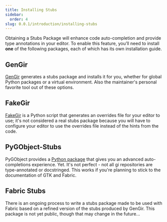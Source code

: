 ```yaml
---
title: Installing Stubs
sidebar:
  order: 4
slug: 0.0.1/introduction/installing-stubs
---
```


Obtaining a Stubs Package will enhance code auto-completion and provide type annotations in your editor. To enable this feature, you’ll need to install **one** of the following packages, each of which has its own installation guide.

## GenGir

[GenGir](https://github.com/santiagocezar/gengir) generates a stubs package and installs it for you, whether for global Python packages or a virtual environment. Also the maintainer's personal favorite tool out of these options.

## FakeGir

[FakeGir](https://github.com/strycore/fakegir) is a Python script that generates an overrides file for your editor to use; it's not considered a real stubs package because you will have to configure your editor to use the overrides file instead of the hints from the code.

## PyGObject-Stubs

PyGObject provides a [Python package](https://github.com/pygobject/pygobject-stubs) that gives you an advanced auto-completions experience. Yet. It's not perfect - not all gi repositories are type-annotated or docstringed. This works if you're planning to stick to the documentation of GTK and Fabric.

## Fabric Stubs

There is an ongoing process to write a stubs package made to be used with Fabric based on a refined version of the stubs produced by GenGir. This package is not yet public, though that may change in the future...
